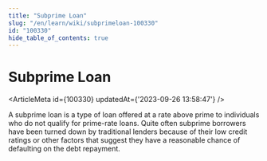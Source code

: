 ```yaml
---
title: "Subprime Loan"
slug: "/en/learn/wiki/subprimeloan-100330"
id: "100330"
hide_table_of_contents: true
---
```



# Subprime Loan

<ArticleMeta id={100330} updatedAt={'2023-09-26 13:58:47'} />
<div className='border-solid border-b border-t-0 my-4 border-[var(--ifm-color-gray-300)]' />

A subprime loan is a type of loan offered at a rate above prime to individuals who do not qualify for prime-rate loans. Quite often subprime borrowers have been turned down by traditional lenders because of their low credit ratings or other factors that suggest they have a reasonable chance of defaulting on the debt repayment.
